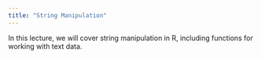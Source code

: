 ```yaml
---
title: "String Manipulation"
---
```


In this lecture, we will cover string manipulation in R, including functions for working with text data.
